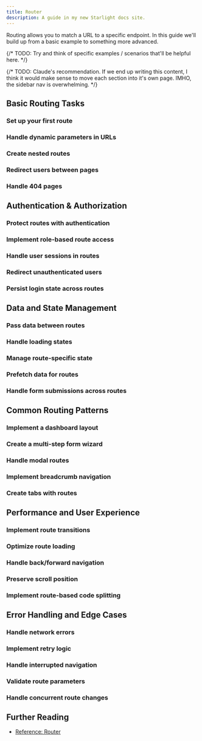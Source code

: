 ```yaml
---
title: Router
description: A guide in my new Starlight docs site.
---
```


Routing allows you to match a URL to a specific endpoint. In this guide we'll build up from a basic example to something more advanced.

{/* TODO: Try and think of specific examples / scenarios that'll be helpful here. */}

{/* TODO: Claude's recommendation. If we end up writing this content, I think it would make sense to move each section into it's own page. IMHO, the sidebar nav is overwhelming. */}

## Basic Routing Tasks

### Set up your first route
### Handle dynamic parameters in URLs
### Create nested routes
### Redirect users between pages
### Handle 404 pages

## Authentication & Authorization

### Protect routes with authentication
### Implement role-based route access
### Handle user sessions in routes
### Redirect unauthenticated users
### Persist login state across routes

## Data and State Management

### Pass data between routes
### Handle loading states
### Manage route-specific state
### Prefetch data for routes
### Handle form submissions across routes

## Common Routing Patterns

### Implement a dashboard layout
### Create a multi-step form wizard
### Handle modal routes
### Implement breadcrumb navigation
### Create tabs with routes

## Performance and User Experience

### Implement route transitions
### Optimize route loading
### Handle back/forward navigation
### Preserve scroll position
### Implement route-based code splitting

## Error Handling and Edge Cases

### Handle network errors
### Implement retry logic
### Handle interrupted navigation
### Validate route parameters
### Handle concurrent route changes

## Further Reading

- [Reference: Router](/reference/router)
